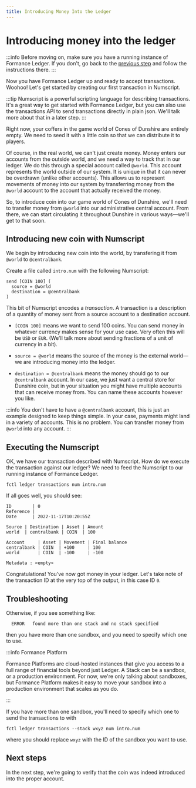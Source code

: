 ```yaml
---
title: Introducing Money Into the Ledger
---
```


# Introducing money into the ledger

:::info
Before moving on, make sure you have a running instance of Formance Ledger. If you don't, go back to the [previous step](/guides/newSandbox) and follow the instructions there.
:::

Now you have Formance Ledger up and ready to accept transactions. Woohoo! Let's get started by creating our first transaction in Numscript.

:::tip
Numscript is a powerful scripting language for describing transactions. It's a great way to get started with Formance Ledger, but you can also use the transactions API to send transactions directly in plain json. We'll talk more about that in a later step.
:::

Right now, your coffers in the game world of Cones of Dunshire are entirely empty. We need to seed it with a little coin so that we can distribute it to players.

Of course, in the real world, we can't just create money. Money enters our accounts from the outside world, and we need a way to track that in our ledger. We do this through a special account called `@world`. This account represents the world outside of our system. It is unique in that it can never be overdrawn (unlike other accounts). This allows us to represent movements of money into our system by transferring money from the `@world` account to the account that actually received the money.

So, to introduce coin into our game world of Cones of Dunshire, we'll need to transfer money from `@world` into our administrative central account. From there, we can start circulating it throughout Dunshire in various ways—we'll get to that soon.

## Introducing new coin with Numscript

We begin by introducing new coin into the world, by transfering it from `@world` to `@centralbank`.

Create a file called `intro.num` with the following Numscript:

```
send [COIN 100] (
  source = @world
  destination = @centralbank
)
```

This bit of Numscript encodes a _transaction_. A transaction is a description of a quantity of money sent from a source account to a destination account.

* `[COIN 100]` means we want to send 100 coins. You can send money in whatever currency makes sense for your use case. Very often this will be `USD` or `EUR`. (We'll talk more about sending fractions of a unit of currency in a bit).

* `source = @world` means the source of the money is the external world—we are introducing money into the ledger.

* `destination = @centralbank` means the money should go to our `@centralbank` account. In our case, we just want a central store for Dunshire coin, but in your situation you might have multiple accounts that can receive money from. You can name these accounts however you like.

:::info
You don't have to have a `@centralbank` account, this is just an example designed to keep things simple. In your case, payments might land in a variety of accounts. This is no problem. You can transfer money from `@world` into any account.
:::

## Executing the Numscript

OK, we have our transaction described with Numscript. How do we execute the transaction against our ledger? We need to feed the Numscript to our running instance of Formance Ledger.

```shell
fctl ledger transactions num intro.num
```

If all goes well, you should see:

```
ID        | 0
Reference |
Date      | 2022-11-17T10:20:55Z

Source | Destination | Asset | Amount
world  | centralbank | COIN  | 100

Account     | Asset | Movement | Final balance
centralbank | COIN  | +100     | 100
world       | COIN  | -100     | -100

Metadata : <empty>
```

Congratulations! You've now got money in your ledger. Let's take note of the transaction ID at the very top of the output, in this case ID `0`.

## Troubleshooting

Otherwise, if you see something like:
```
  ERROR   found more than one stack and no stack specified
```

then you have more than one sandbox, and you need to specify which one to use.

:::info Formance Platform

Formance Platforms are cloud-hosted instances that give you access to a full range of financial tools beyond just Ledger. A Stack can be a sandbox, or a production environment. For now, we're only talking about sandboxes, but Formance Platform makes it easy to move your sandbox into a production environment that scales as you do.

:::

If you have more than one sandbox, you'll need to specify which one to send the transactions to with

```shell
fctl ledger transactions --stack wxyz num intro.num
```

where you should replace `wxyz` with the ID of the sandbox you want to use.

## Next steps

In the next step, we're going to verify that the coin was indeed introduced into the proper account.

